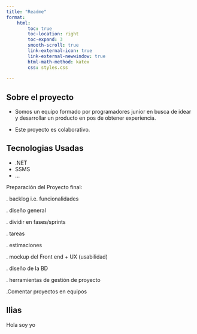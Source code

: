 ```yaml
---
title: "Readme"
format:
    html:
        toc: true
        toc-location: right
        toc-expand: 3
        smooth-scroll: true
        link-external-icon: true
        link-external-newwindow: true
        html-math-method: katex
        css: styles.css
     
---
```


## Sobre el proyecto

- Somos un equipo formado por programadores junior en busca de idear y desarrollar un producto en pos de obtener experiencia.

- Este proyecto es colaborativo.

## Tecnologias Usadas

- .NET
- SSMS
- ...

Preparación del Proyecto final:

. backlog i.e. funcionalidades

. diseño general

. dividir en fases/sprints

. tareas

. estimaciones

. mockup del Front end + UX (usabilidad)

. diseño de la BD

. herramientas de gestión de proyecto 

 

.Comentar proyectos en equipos

## Ilias
Hola soy yo


